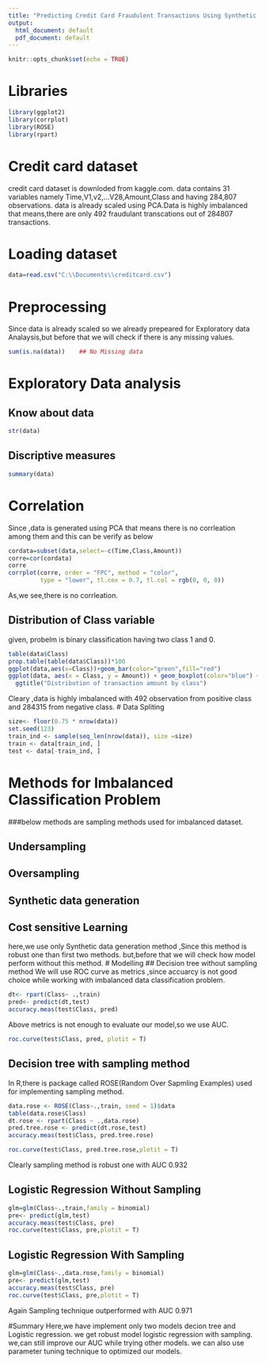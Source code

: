 ---
title: "Predicting Credit Card Fraudulent Transactions Using Synthetic Data Generation"
output:
  html_document: default
  pdf_document: default
---

```{r setup, include=FALSE}
knitr::opts_chunk$set(echo = TRUE)
```
# Libraries
```{r}
library(ggplot2)
library(corrplot)
library(ROSE)
library(rpart)
```
# Credit card dataset
credit card dataset is downloded from kaggle.com. data contains 31 variables namely Time,V1,v2,...V28,Amount,Class and having 284,807 observations.
data is already scaled using PCA.Data is highly imbalanced that means,there are only 492 fraudulant transcations out of 284807 transactions.

#  Loading dataset
```{r}
data=read.csv("C:\\Documents\\creditcard.csv")
```
#  Preprocessing
Since data is already scaled so we already prepeared for Exploratory data Analaysis,but before that we will check if there is any missing values. 
```{r}
sum(is.na(data))    ## No Missing data
```
# Exploratory Data analysis
## Know about data
```{r}
str(data)
```
## Discriptive measures
```{r}
summary(data)
```

# Correlation
Since ,data is generated using PCA that means there is no corrleation among them and this can be verify as below
```{r}
cordata=subset(data,select=-c(Time,Class,Amount))
corre=cor(cordata)
corre
corrplot(corre, order = "FPC", method = "color",
         type = "lower", tl.cex = 0.7, tl.col = rgb(0, 0, 0))
```
As,we see,there is no corrleation. 

## Distribution of Class variable 
given, probelm is binary classification having two class 1 and 0.
```{r}
table(data$Class)
prop.table(table(data$Class))*100
ggplot(data,aes(x=Class))+geom_bar(color="green",fill="red")
ggplot(data, aes(x = Class, y = Amount)) + geom_boxplot(color="blue") +
  ggtitle("Distribution of transaction amount by class")

```
Cleary ,data is highly imbalanced with 492 observation from positive class and 284315 from negative class.
# Data Spliting
```{r}
size<- floor(0.75 * nrow(data))
set.seed(123)
train_ind <- sample(seq_len(nrow(data)), size =size)
train <- data[train_ind, ]
test <- data[-train_ind, ]
```
# Methods for Imbalanced Classification Problem
###below methods are sampling methods used for imbalanced dataset.

## Undersampling
## Oversampling
## Synthetic data generation
## Cost sensitive Learning

here,we use only Synthetic data generation method ,Since this method is robust one than first two methods.
but,before that we will check how model perform without this method.
# Modelling
## Decision tree without sampling method
We will use ROC curve as metrics ,since accuarcy is not good choice while working with imbalanced data classification problem.
```{r}
dt<- rpart(Class~ .,train)
pred<- predict(dt,test)
accuracy.meas(test$Class, pred)
```
Above metrics is not enough to evaluate our model,so we use AUC.
```{r}
roc.curve(test$Class, pred, plotit = T)
```
## Decision tree with sampling method
In R,there is package called ROSE(Random Over Sapmling Examples) used for implementing sampling method. 
```{r}
data.rose <- ROSE(Class~.,train, seed = 1)$data
table(data.rose$Class)
dt.rose <- rpart(Class ~ .,data.rose)
pred.tree.rose <- predict(dt.rose,test)
accuracy.meas(test$Class, pred.tree.rose)

roc.curve(test$Class, pred.tree.rose,plotit = T)
```
Clearly sampling method is robust one with AUC 0.932

## Logistic Regression Without Sampling

```{r}
glm=glm(Class~.,train,family = binomial)
pre<- predict(glm,test)
accuracy.meas(test$Class, pre)
roc.curve(test$Class, pre,plotit = T)
```
## Logistic Regression With Sampling
```{r}

glm=glm(Class~.,data.rose,family = binomial)
pre<- predict(glm,test)
accuracy.meas(test$Class, pre)
roc.curve(test$Class, pre,plotit = T)
```
Again Sampling technique outperformed with AUC 0.971

#Summary
Here,we have implement only two models decion tree and Logistic regression.
we get robust model logistic regression with sampling.
we,can still improve our AUC while trying other models.
we can also use parameter tuning technique to optimized our models.
```{r}

```
